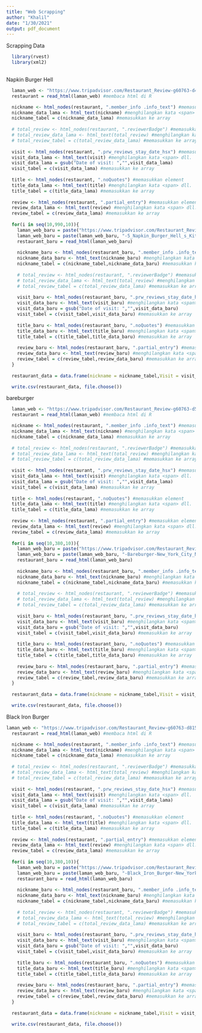 ---
title: "Web Scrapping"
author: "Khalil"
date: "1/30/2021"
output: pdf_document
---

Scrapping Data
```{r}
  library(rvest)
  library(xml2)
  
```

Napkin Burger Hell
```{r}
  laman_web <- "https://www.tripadvisor.com/Restaurant_Review-g60763-d4737024-Reviews-5_Napkin_Burger_Hell_s_Kitchen-New_York_City_New_York.html" #input alamat link
  restaurant = read_html(laman_web) #membaca html di R
```
```{r}
  nickname <- html_nodes(restaurant, ".member_info .info_text") #memasukkan element 
  nickname_data_lama <- html_text(nickname) #menghilangkan kata <span> dll.
  nickname_tabel = c(nickname_data_lama) #memasukkan ke array
  
  # total_review <- html_nodes(restaurant, ".reviewerBadge") #memasukkan element 
  # total_review_data_lama <- html_text(total_review) #menghilangkan kata <span> dll.
  # total_review_tabel = c(total_review_data_lama) #memasukkan ke array
  
  visit <- html_nodes(restaurant, ".prw_reviews_stay_date_hsx") #memasukkan element 
  visit_data_lama <- html_text(visit) #menghilangkan kata <span> dll.
  visit_data_lama = gsub("Date of visit: ","",visit_data_lama)
  visit_tabel = c(visit_data_lama) #memasukkan ke array
  
  title <- html_nodes(restaurant, ".noQuotes") #memasukkan element 
  title_data_lama <- html_text(title) #menghilangkan kata <span> dll.
  title_tabel = c(title_data_lama) #memasukkan ke array
  
  review <- html_nodes(restaurant, ".partial_entry") #memasukkan element 
  review_data_lama <- html_text(review) #menghilangkan kata <span> dll.
  review_tabel = c(review_data_lama) #memasukkan ke array
  
  for(i in seq(10,990,10)){
    laman_web_baru = paste("https://www.tripadvisor.com/Restaurant_Review-g60763-d4737024-Reviews-or",i,sep = "")
    laman_web_baru = paste(laman_web_baru, "-5_Napkin_Burger_Hell_s_Kitchen-New_York_City_New_York.html",sep="")
    restaurant_baru = read_html(laman_web_baru)
    
    nickname_baru <- html_nodes(restaurant_baru, ".member_info .info_text") #memasukkan element 
    nickname_data_baru <- html_text(nickname_baru) #menghilangkan kata <span> dll.
    nickname_tabel = c(nickname_tabel,nickname_data_baru) #memasukkan ke array
    
    # total_review <- html_nodes(restaurant, ".reviewerBadge") #memasukkan element 
    # total_review_data_lama <- html_text(total_review) #menghilangkan kata <span> dll.
    # total_review_tabel = c(total_review_data_lama) #memasukkan ke array
    
    visit_baru <- html_nodes(restaurant_baru, ".prw_reviews_stay_date_hsx") #memasukkan element 
    visit_data_baru <- html_text(visit_baru) #menghilangkan kata <span> dll.
    visit_data_baru = gsub("Date of visit: ","",visit_data_baru)
    visit_tabel = c(visit_tabel,visit_data_baru) #memasukkan ke array
    
    title_baru <- html_nodes(restaurant_baru, ".noQuotes") #memasukkan element 
    title_data_baru <- html_text(title_baru) #menghilangkan kata <span> dll.
    title_tabel = c(title_tabel,title_data_baru) #memasukkan ke array
    
    review_baru <- html_nodes(restaurant_baru, ".partial_entry") #memasukkan element 
    review_data_baru <- html_text(review_baru) #menghilangkan kata <span> dll.
    review_tabel = c(review_tabel,review_data_baru) #memasukkan ke array
  }
  
  restaurant_data = data.frame(nickname = nickname_tabel,Visit = visit_tabel,Title = title_tabel ,Review = review_tabel)


```
```{r}
  write.csv(restaurant_data, file.choose())
```


bareburger
```{r}
  laman_web <- "https://www.tripadvisor.com/Restaurant_Review-g60763-d5039941-Reviews-Bareburger-New_York_City_New_York.html" #input alamat link
  restaurant = read_html(laman_web) #membaca html di R
```
```{r}
  nickname <- html_nodes(restaurant, ".member_info .info_text") #memasukkan element 
  nickname_data_lama <- html_text(nickname) #menghilangkan kata <span> dll.
  nickname_tabel = c(nickname_data_lama) #memasukkan ke array
  
  # total_review <- html_nodes(restaurant, ".reviewerBadge") #memasukkan element 
  # total_review_data_lama <- html_text(total_review) #menghilangkan kata <span> dll.
  # total_review_tabel = c(total_review_data_lama) #memasukkan ke array
  
  visit <- html_nodes(restaurant, ".prw_reviews_stay_date_hsx") #memasukkan element 
  visit_data_lama <- html_text(visit) #menghilangkan kata <span> dll.
  visit_data_lama = gsub("Date of visit: ","",visit_data_lama)
  visit_tabel = c(visit_data_lama) #memasukkan ke array
  
  title <- html_nodes(restaurant, ".noQuotes") #memasukkan element 
  title_data_lama <- html_text(title) #menghilangkan kata <span> dll.
  title_tabel = c(title_data_lama) #memasukkan ke array
  
  review <- html_nodes(restaurant, ".partial_entry") #memasukkan element 
  review_data_lama <- html_text(review) #menghilangkan kata <span> dll.
  review_tabel = c(review_data_lama) #memasukkan ke array
  
  for(i in seq(10,380,10)){
    laman_web_baru = paste("https://www.tripadvisor.com/Restaurant_Review-g60763-d5039941-Reviews-or",i,sep = "")
    laman_web_baru = paste(laman_web_baru, "-Bareburger-New_York_City_New_York.html",sep="")
    restaurant_baru = read_html(laman_web_baru)
    
    nickname_baru <- html_nodes(restaurant_baru, ".member_info .info_text") #memasukkan element 
    nickname_data_baru <- html_text(nickname_baru) #menghilangkan kata <span> dll.
    nickname_tabel = c(nickname_tabel,nickname_data_baru) #memasukkan ke array
    
    # total_review <- html_nodes(restaurant, ".reviewerBadge") #memasukkan element 
    # total_review_data_lama <- html_text(total_review) #menghilangkan kata <span> dll.
    # total_review_tabel = c(total_review_data_lama) #memasukkan ke array
    
    visit_baru <- html_nodes(restaurant_baru, ".prw_reviews_stay_date_hsx") #memasukkan element 
    visit_data_baru <- html_text(visit_baru) #menghilangkan kata <span> dll.
    visit_data_baru = gsub("Date of visit: ","",visit_data_baru)
    visit_tabel = c(visit_tabel,visit_data_baru) #memasukkan ke array
    
    title_baru <- html_nodes(restaurant_baru, ".noQuotes") #memasukkan element 
    title_data_baru <- html_text(title_baru) #menghilangkan kata <span> dll.
    title_tabel = c(title_tabel,title_data_baru) #memasukkan ke array
    
    review_baru <- html_nodes(restaurant_baru, ".partial_entry") #memasukkan element 
    review_data_baru <- html_text(review_baru) #menghilangkan kata <span> dll.
    review_tabel = c(review_tabel,review_data_baru) #memasukkan ke array
  }
  
  restaurant_data = data.frame(nickname = nickname_tabel,Visit = visit_tabel,Title = title_tabel ,Review = review_tabel[1:390])
```
```{r}
  write.csv(restaurant_data, file.choose())
```


Black Iron Burger
```{r}
laman_web <- "https://www.tripadvisor.com/Restaurant_Review-g60763-d8153582-Reviews-Black_Iron_Burger-New_York_City_New_York.html" #input alamat link
  restaurant = read_html(laman_web) #membaca html di R
```
```{r}
  nickname <- html_nodes(restaurant, ".member_info .info_text") #memasukkan element 
  nickname_data_lama <- html_text(nickname) #menghilangkan kata <span> dll.
  nickname_tabel = c(nickname_data_lama) #memasukkan ke array
  
  # total_review <- html_nodes(restaurant, ".reviewerBadge") #memasukkan element 
  # total_review_data_lama <- html_text(total_review) #menghilangkan kata <span> dll.
  # total_review_tabel = c(total_review_data_lama) #memasukkan ke array
  
  visit <- html_nodes(restaurant, ".prw_reviews_stay_date_hsx") #memasukkan element 
  visit_data_lama <- html_text(visit) #menghilangkan kata <span> dll.
  visit_data_lama = gsub("Date of visit: ","",visit_data_lama)
  visit_tabel = c(visit_data_lama) #memasukkan ke array
  
  title <- html_nodes(restaurant, ".noQuotes") #memasukkan element 
  title_data_lama <- html_text(title) #menghilangkan kata <span> dll.
  title_tabel = c(title_data_lama) #memasukkan ke array
  
  review <- html_nodes(restaurant, ".partial_entry") #memasukkan element 
  review_data_lama <- html_text(review) #menghilangkan kata <span> dll.
  review_tabel = c(review_data_lama) #memasukkan ke array
  
  for(i in seq(10,380,10)){
    laman_web_baru = paste("https://www.tripadvisor.com/Restaurant_Review-g60763-d8153582-Reviews-or",i,sep = "")
    laman_web_baru = paste(laman_web_baru, "-Black_Iron_Burger-New_York_City_New_York.html",sep="")
    restaurant_baru = read_html(laman_web_baru)
    
    nickname_baru <- html_nodes(restaurant_baru, ".member_info .info_text") #memasukkan element 
    nickname_data_baru <- html_text(nickname_baru) #menghilangkan kata <span> dll.
    nickname_tabel = c(nickname_tabel,nickname_data_baru) #memasukkan ke array
    
    # total_review <- html_nodes(restaurant, ".reviewerBadge") #memasukkan element 
    # total_review_data_lama <- html_text(total_review) #menghilangkan kata <span> dll.
    # total_review_tabel = c(total_review_data_lama) #memasukkan ke array
    
    visit_baru <- html_nodes(restaurant_baru, ".prw_reviews_stay_date_hsx") #memasukkan element 
    visit_data_baru <- html_text(visit_baru) #menghilangkan kata <span> dll.
    visit_data_baru = gsub("Date of visit: ","",visit_data_baru)
    visit_tabel = c(visit_tabel,visit_data_baru) #memasukkan ke array
    
    title_baru <- html_nodes(restaurant_baru, ".noQuotes") #memasukkan element 
    title_data_baru <- html_text(title_baru) #menghilangkan kata <span> dll.
    title_tabel = c(title_tabel,title_data_baru) #memasukkan ke array
    
    review_baru <- html_nodes(restaurant_baru, ".partial_entry") #memasukkan element 
    review_data_baru <- html_text(review_baru) #menghilangkan kata <span> dll.
    review_tabel = c(review_tabel,review_data_baru) #memasukkan ke array
  }
  
  restaurant_data = data.frame(nickname = nickname_tabel,Visit = visit_tabel,Title = title_tabel ,Review = review_tabel[1:390])
```

```{r}
  write.csv(restaurant_data, file.choose())
```





